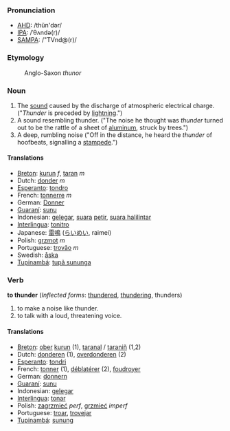 === Pronunciation ===
*[[w:AHD|AHD]]: /thŭn'dər/
*[[w:IPA|IPA]]: /ˈθʌndə(r)/
*[[w:SAMPA|SAMPA]]: /"TVnd@(r)/

===Etymology===
:Anglo-Saxon ''thunor''

===Noun===
#The [[sound]] caused by the discharge of atmospheric electrical charge. ("''Thunder'' is preceded by [[lightning]].")
#A sound resembling thunder. ("The noise he thought was ''thunder'' turned out to be the rattle of a sheet of [[aluminum]], struck by trees.")
#A deep, rumbling noise ("Off in the distance, he heard the ''thunder'' of hoofbeats, signalling a [[stampede]].")

====Translations====
*[[Breton]]: [[kurun]] ''f'', [[taran]] ''m''
*Dutch: [[donder]] ''m''
*[[Esperanto]]: [[tondro]]
*French: [[tonnerre]] ''m''
*German: [[Donner]]
*[[Guaraní]]: [[sunu]]
*Indonesian: [[gelegar]], [[suara]] [[petir]], [[suara halilintar]]
*[[Interlingua]]: [[tonitro]]
*Japanese: [[雷鳴]] ([[らいめい]], raimei)
*Polish: [[grzmot]] ''m''
*Portuguese: [[trovão]] ''m''
*Swedish: [[åska]]
*[[Tupinambá]]: [[tupã sununga]]

===Verb===
'''to thunder''' (''Inflected forms'': [[thundered]], [[thundering]], thunders)
#to make a noise like thunder.
#to talk with a loud, threatening voice.

====Translations====
*[[Breton]]: [[ober]] [[kurun]] (1), [[taranal]] / [[taraniñ]] (1,2)
*Dutch: [[donderen]] (1), [[overdonderen]] (2)
*[[Esperanto]]: [[tondri]]
*French: [[tonner]] (1), [[déblatérer]] (2), [[foudroyer]]
*German: [[donnern]]
*[[Guaraní]]: [[sunu]]
*Indonesian: [[gelegar]]
*[[Interlingua]]: [[tonar]]
*Polish: [[zagrzmieć]] ''perf'', [[grzmieć]] ''imperf''
*Portuguese: [[troar]], [[trovejar]]
*[[Tupinambá]]: [[sunung]]